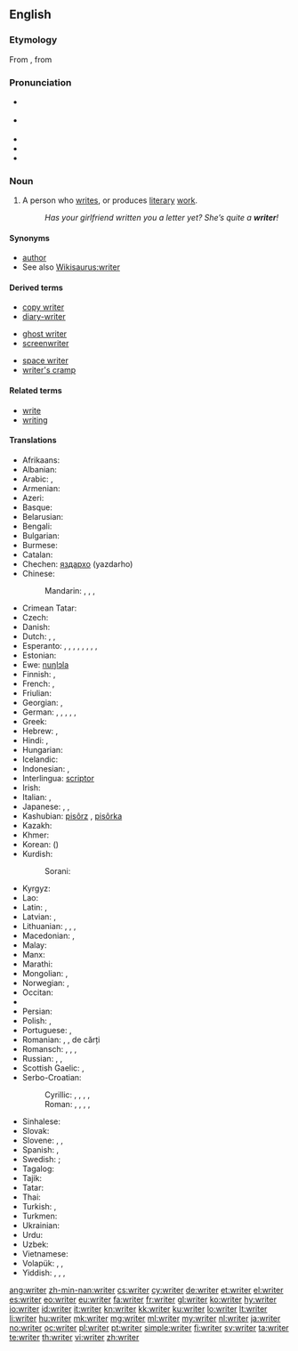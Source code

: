 ==English=={{wikipedia}}

===Etymology===
From {{etyl|enm|en}}, from {{etyl|ang|en}}

===Pronunciation===
* {{a|RP}} {{IPA|/ɹaɪtə/}}
* {{a|US}} {{IPA|/ɹaɪɾɚ/}}
* {{audio|En-uk-writer.ogg|Audio (UK)}}
* {{audio|en-us-writer.ogg|Audio (US)}}
* {{rhymes|aɪtə(r)}}

===Noun===
{{en-noun}}

# A person who [[write]]s, or produces [[literary]] [[work]].
#: ''Has your girlfriend written you a letter yet? She’s quite a '''writer'''!''

====Synonyms====
* [[author]]
* See also [[Wikisaurus:writer]]

====Derived terms====
{{rel-top3|Terms derived from ''writer'' (noun)}}
* [[copy writer]]
* [[diary-writer]]
{{rel-mid3}}
* [[ghost writer]]
* [[screenwriter]]
{{rel-mid3}}
* [[space writer]]
* [[writer's cramp]]
{{rel-bottom}}

====Related terms====
* [[write]]
* [[writing]]

====Translations====
{{trans-top|person who writes; an author}}
* Afrikaans: {{t|af|skrywer}}
* Albanian: {{t|sq|shkrimtar|m}}
* Arabic: {{t|ar|كاتب|m|tr=kātib|sc=Arab}}, {{t|ar|موءلف|m|tr=mūʾallif|sc=Arab}}
* Armenian: {{t|hy|գրող|tr=groġ|sc=Armn}}
* Azeri: {{t|az|yazıçı}}
* Basque: {{t|eu|idazle|xs=Basque}}
* Belarusian: {{t|be|пісьменнік|m|tr=pisʹménnik|sc=Cyrl}}
* Bengali: {{t|bn|লেখক|tr=lekhôk|sc=Beng}}
* Bulgarian: {{t|bg|писател|m|tr=pisátel|sc=Cyrl}}
* Burmese: {{t|my|စာရေးဆရာ|tr=sa̱ jei׃ hsa̱ja|sc=Mymr}}
* Catalan: {{t|ca|escriptor|m}}
* Chechen: [[яздархо]] (yazdarho)
* Chinese:
*: Mandarin: {{t|zh|作家|tr=zuòjiā|sc=Hani}}, {{t|zh|作者|tr=zuòzhě|sc=Hani}}, {{t|zh|筆者|sc=Hani}}, {{t|zh|笔者|tr=bǐzhě|sc=Hani}}
* Crimean Tatar: {{tø|crh|müellif}}
* Czech: {{t-|cs|spisovatel|m}}
* Danish: {{t|da|forfatter}}
* Dutch: {{t+|nl|schrijver|m}}, {{t+|nl|schrijfster|f}}, {{t+|nl|auteur|m|f}}
* Esperanto: {{qualifier|♂♀}} {{t|eo|skribanto}}, {{qualifier|♂}} {{t|eo|virskribanto}}, {{qualifier|♀}} {{t|eo|skribantino}}, {{qualifier|professional, ♂♀}} {{t|eo|skribisto}}, {{qualifier|♂}} {{t|eo|virskribisto}}, {{qualifier|♀}} {{t|eo|skribistino}}, {{qualifier|♂♀}} {{t|eo|verkisto}}, {{qualifier|♂}} {{t|eo|virverkisto}}, {{qualifier|♀}} {{t|eo|verkistino}}
* Estonian: {{t|et|kirjanik}}
* Ewe: [[nuŋlɔla]]
* Finnish: {{t-|fi|kirjoittaja}}, {{t|fi|kirjailija}}
* French: {{t+|fr|écrivain|m}}, {{t+|fr|auteur|m}}
* Friulian: {{t|fur|scritôr}}
* Georgian: {{t|ka|მწერალი|tr=mcerali|sc=Geor}}, {{t|ka|ჭარუ|tr=čaru|sc=Geor}}
* German: {{t|de|Schriftsteller|m}}, {{t|de|Schriftstellerin|f}}, {{t|de|Autor|m}}, {{t|de|Autorin|f}}, {{t|de|Schreiber|m}}, {{t|de|Schreiberin|f}}
* Greek: {{t+|el|συγγραφέας|c|tr=syngraféas}}
* Hebrew: {{t|he|סופר|m|alt=סוֹפֵר|tr=sofér|sc=Hebr}}, {{t|he|סופרת|f|alt=סוֹפֶרֶת|tr=soféret|sc=Hebr}}
* Hindi: {{t|hi|लेखक|m|tr=lekhak|sc=Deva}}, {{t|hi|लेखिका|f|tr=lekhikā|sc=Deva}}
* Hungarian: {{t+|hu|író}}
* Icelandic: {{t+|is|rithöfundur|m}}
* Indonesian: {{t|id|penulis}}, {{t|id|pengarang}}
* Interlingua: [[scriptor]]
* Irish: {{t|ga|scríbhneoir|m}}
* Italian: {{t+|it|scrittore|m}}, {{t+|it|scrittrice|f}}
* Japanese: {{t|ja|著者|tr=ちょしゃ, chósha|sc=Jpan}}, {{t|ja|作家|tr=さっか, sakká|sc=Jpan}}, {{t|ja|筆者|tr=ひっしゃ, hissha|sc=Jpan}}
* Kashubian: [[pisôrz]] {{m}}, [[pisôrka]] {{f}}
* Kazakh: {{t|kk|жазушы|tr=jazwşı|sc=Cyrl}}
* Khmer: {{t|km|អ្នកនិពន្ធ|tr=neak ni’pʊən|sc=Khmr}}
* Korean: {{t|ko|작가|tr=jakga|sc=Kore}} ({{t|ko|作家|sc=Kore}})
* Kurdish:
*: Sorani: {{ku-Arab|[[نوسه‌ر]]}}
{{trans-mid}}
* Kyrgyz: {{t|ky|жазуучу|tr=cazuuçu|sc=Cyrl}}
* Lao: {{t+|lo|ນັກຂຽນ|tr=nak-khian|sc=Laoo|xs=Lao}}
* Latin: {{t|la|scriptor|m}}, {{t|la|scriptrix|f}}
* Latvian: {{t|lv|rakstnieks|m}}, {{t|lv|autors|m}}
* Lithuanian: {{t+|lt|rašytojas|m|xs=Lithuanian}}, {{t+|lt|rašytoja|f|xs=Lithuanian}}, {{t|lt|autorius|m|xs=Lithuanian}}, {{t|lt|autorė|f|xs=Lithuanian}}
* Macedonian: {{t-|mk|писател|m|tr=písatel}}, {{t-|mk|писателка|f|tr=pisátelka}}
* Malay: {{t|ms|penulis}}
* Manx: {{t|gv|screeudeyr|m}}
* Marathi: {{t-|mr|लेखक|m|tr=lekhak|sc=Deva}}
* Mongolian: {{t|mn|зохиолч|tr=zohiolč|sc=Cyrl}}, {{t|mn|бичээч|tr=bičeeč|sc=Cyrl}}
* Norwegian: {{t|no|forfatter|m}}, {{t-|no|skribent|m}}
* Occitan: {{t|oc|escrivan|m}}
* {{trreq|ang}}
* Persian: {{t|fa|نویسنده|tr=nevisande|sc=fa-Arab}}
* Polish: {{t+|pl|pisarz|m}}, {{t-|pl|pisarka|f}}
* Portuguese: {{t+|pt|escritor|m}}, {{t-|pt|escritora|f}}
* Romanian: {{t-|ro|scriitor|m}}, {{t|ro|scriitoare|f}}, {{t|ro|autor|m}} de cărți
* Romansch: {{t|rm|scriptur|m}}, {{t|rm|sriptura|f}}, {{t|rm|scrivent|m}}, {{t|rm|scriventa|f}}
* Russian: {{t|ru|писатель|m|tr=pisátelʹ|sc=Cyrl}}, {{t|ru|писательница|f|tr=pisátelʹnica|sc=Cyrl}}, {{t|ru|автор|m|tr=ávtor|sc=Cyrl}}
* Scottish Gaelic: {{t-|gd|sgrìobhadair|m|xs=Scottish Gaelic}},{{t-|gd|sgrìobhaiche|m|xs=Scottish Gaelic}}
* Serbo-Croatian:
*: Cyrillic: {{t|sh|писац|m}}, {{t|sh|писатељ|m}}, {{t|sh|писатељица|f}}, {{t|sh|списатељ|m}}, {{t|sh|списатељица|f}}
*: Roman: {{t|sh|pisac|m}}, {{t|sh|pisatelj|m}}, {{t|sh|pisateljica|f}}, {{t|sh|spisatelj|m}}, {{t|sh|spisateljica|f}}
* Sinhalese: {{t|si|ලියන්නා|tr=liyannā|sc=Sinh}}
* Slovak: {{t|sk|spisovateľ|m}}
* Slovene: {{t+|sl|pisatelj|m}}, {{t|sl|pisateljica|f}}, {{t|sl|pisec}}
* Spanish: {{t-|es|escritor|m}}, {{t-|es|escritora|f}}
* Swedish: {{t|sv|skribent|c}} {{gloss|of shorter articles, speeches, etc.}}; {{t|sv|författare|c}} {{gloss|of books}}
* Tagalog: {{t|tl|manunulat}}
* Tajik: {{t|tg|нависанда|tr=navisanda|sc=Cyrl}}
* Tatar: {{t|tt|язучы|tr=yazuçı|sc=Cyrl}}
* Thai: {{t-|th|นักเขียน|m|tr=nak-khian}}
* Turkish: {{t|tr|müellif}}, {{t|tr|yazar}}
* Turkmen: {{t|tk|ýazyjy}}
* Ukrainian: {{t|uk|письменник|m|tr=pysʹménnyk|sc=Cyrl}}
* Urdu: {{t|ur|لیکھک|m|tr=lekhak|sc=ur-Arab}}
* Uzbek: {{t|uz|yozuvchi}}
* Vietnamese: {{t|vi|nhà văn}}
* Volapük: {{qualifier|♂♀}} {{t|vo|lautan}}, {{qualifier|♂}} {{t|vo|hilautan}}, {{qualifier|♀}} {{t|vo|jilautan}}
* Yiddish: {{t|yi|שריפֿטשטעלער|m|tr=shriftshteler|sc=Hebr}}, {{t|yi|שריפֿטשטעלערין|f|tr=shriftshtelerin|sc=Hebr}}, {{t|yi|שרײַבער|m|tr=shrayber|sc=Hebr}}, {{t|yi|שרײַבערין|f|tr=shrayberin|sc=Hebr}}
{{trans-bottom}}

[[ang:writer]]
[[zh-min-nan:writer]]
[[cs:writer]]
[[cy:writer]]
[[de:writer]]
[[et:writer]]
[[el:writer]]
[[es:writer]]
[[eo:writer]]
[[eu:writer]]
[[fa:writer]]
[[fr:writer]]
[[gl:writer]]
[[ko:writer]]
[[hy:writer]]
[[io:writer]]
[[id:writer]]
[[it:writer]]
[[kn:writer]]
[[kk:writer]]
[[ku:writer]]
[[lo:writer]]
[[lt:writer]]
[[li:writer]]
[[hu:writer]]
[[mk:writer]]
[[mg:writer]]
[[ml:writer]]
[[my:writer]]
[[nl:writer]]
[[ja:writer]]
[[no:writer]]
[[oc:writer]]
[[pl:writer]]
[[pt:writer]]
[[simple:writer]]
[[fi:writer]]
[[sv:writer]]
[[ta:writer]]
[[te:writer]]
[[th:writer]]
[[vi:writer]]
[[zh:writer]]
